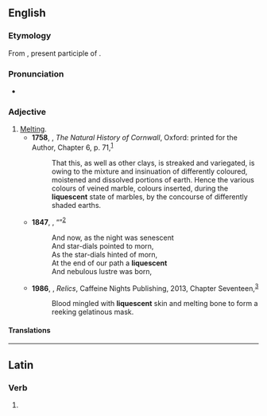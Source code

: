 ==English==

===Etymology===
From {{etyl|la|en}} {{m|la|liquescens}}, present participle of {{m|la|liquesco|liquescere}}.

===Pronunciation===
* {{rhymes|en|ɛsənt}}

===Adjective===
{{en-adj}}

# [[melting|Melting]].
#* '''1758''', {{w|William Borlase}}, ''The Natural History of Cornwall'', Oxford: printed for the Author, Chapter 6, p. 71,<sup>[https://archive.org/details/naturalhistoryc00borl]</sup>
#*: That this, as well as other clays, is streaked and variegated, is owing to the mixture and insinuation of differently coloured, moistened and dissolved portions of earth. Hence the various colours of veined marble, colours inserted, during the '''liquescent''' state of marbles, by the concourse of differently shaded earths.
#* '''1847''', {{w|Edgar Allan Poe}}, “{{w|Ulalume}}”<sup>[http://www.bartleby.com/360/6/45.html]</sup>
#*: And now, as the night was senescent
#*: And star-dials pointed to morn,
#*: As the star-dials hinted of morn,
#*: At the end of our path a '''liquescent'''
#*: And nebulous lustre was born,
#* '''1986''', {{w|Shaun Hutson}}, ''Relics'', Caffeine Nights Publishing, 2013, Chapter Seventeen,<sup>[https://books.google.ca/books?id=6JBmBgAAQBAJ&printsec=frontcover#v=onepage&q&f=false]</sup>
#*: Blood mingled with '''liquescent''' skin and melting bone to form a reeking gelatinous mask.

====Translations====
{{trans-see|liquescent|melting}}

----

==Latin==

===Verb===
{{la-verb-form|liquēscent}}

# {{inflection of|la|liquēscō||3|p|futr|actv|indc}}
